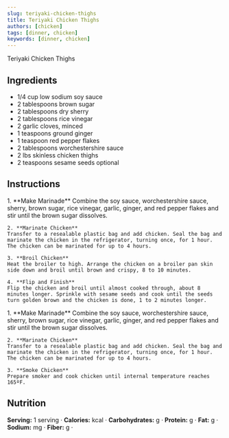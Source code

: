 ```yaml
---
slug: teriyaki-chicken-thighs
title: Teriyaki Chicken Thighs
authors: [chicken]
tags: [dinner, chicken]
keywords: [dinner, chicken]
---
```


Teriyaki Chicken Thighs
<!-- <img src="/img/chicken-and-orzo-skillet.jpg" alt="Creamy Chicken And Orzo Skillet Picture" width="800" height="670" /> -->

<!-- truncate -->

## Ingredients
- 1/4 cup low sodium soy sauce
- 2 tablespoons brown sugar
- 2 tablespoons dry sherry
- 2 tablespoons rice vinegar
- 2 garlic cloves, minced
- 1 teaspoons ground ginger
- 1 teaspoon red pepper flakes
- 2 tablespoons worchestershire sauce
- 2 lbs skinless chicken thighs
- 2 teaspoons sesame seeds optional
## Instructions 

<Tabs>
  <TabItem value="Broiled" label="Broiled">
    1. **Make Marinade**  
    Combine the soy sauce, worchestershire sauce, sherry, brown sugar, rice vinegar, garlic, ginger, and red pepper flakes and stir until the brown sugar dissolves.

    2. **Marinate Chicken**  
    Transfer to a resealable plastic bag and add chicken. Seal the bag and marinate the chicken in the refrigerator, turning once, for 1 hour. The chicken can be marinated for up to 4 hours.

    3. **Broil Chicken**  
    Heat the broiler to high. Arrange the chicken on a broiler pan skin side down and broil until brown and crispy, 8 to 10 minutes.

    4. **Flip and Finish**  
    Flip the chicken and broil until almost cooked through, about 8 minutes longer. Sprinkle with sesame seeds and cook until the seeds turn golden brown and the chicken is done, 1 to 2 minutes longer.
  </TabItem>
  <TabItem value="Smoked" label="Smoked">
    1. **Make Marinade**  
    Combine the soy sauce, worchestershire sauce, sherry, brown sugar, rice vinegar, garlic, ginger, and red pepper flakes and stir until the brown sugar dissolves.

    2. **Marinate Chicken**  
    Transfer to a resealable plastic bag and add chicken. Seal the bag and marinate the chicken in the refrigerator, turning once, for 1 hour. The chicken can be marinated for up to 4 hours.

    3. **Smoke Chicken**  
    Prepare smoker and cook chicken until internal temperature reaches 165ºF.
  </TabItem>
</Tabs>

## Nutrition
**Serving:** 1 serving · 
**Calories:** kcal · 
**Carbohydrates:** g · 
**Protein:** g · 
**Fat:** g · 
**Sodium:** mg · 
**Fiber:** g · 